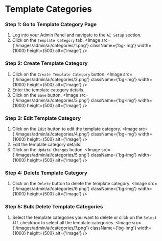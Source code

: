 
# Template Categories

### Step 1: Go to Template Category Page
1. Log into your Admin Panel and navigate to the `AI Setup` section.
2. Click on the `Template Category` tab.
<Image src={'/images/admin/ai/categories/1.png'} className={'bg-img'} width={1000} height={500} alt={'Image'} />

### Step 2: Create Template Category
1. Click on the `Create Template Category` button.
<Image src={'/images/admin/ai/categories/2.png'} className={'bg-img'} width={1000} height={500} alt={'Image'} />
2. Enter the template category details.
3. Click on the `Save` button.
<Image src={'/images/admin/ai/categories/3.png'} className={'bg-img'} width={1000} height={500} alt={'Image'} />

### Step 3: Edit Template Category
1. Click on the `Edit` button to edit the template category.
<Image src={'/images/admin/ai/categories/4.png'} className={'bg-img'} width={1000} height={500} alt={'Image'} />
2. Edit the template category details.
3. Click on the `Update Changes` button.
<Image src={'/images/admin/ai/categories/5.png'} className={'bg-img'} width={1000} height={500} alt={'Image'} />

### Step 4: Delete Template Category
1. Click on the `Delete` button to delete the template category.
<Image src={'/images/admin/ai/categories/6.png'} className={'bg-img'} width={1000} height={500} alt={'Image'} />

### Step 5: Bulk Delete Template Categories
1. Select the template categories you want to delete or click on the `Select All` checkbox to select all the template categories.
<Image src={'/images/admin/ai/categories/7.png'} className={'bg-img'} width={1000} height={500} alt={'Image'} />
